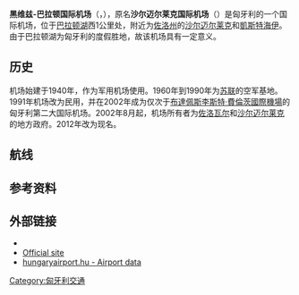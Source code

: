 {{Infobox airport 
| name         = 黑维兹-巴拉顿国际机场
| nativename   = <small>{{lang|hu|Hévíz-Balaton Repülőtér}}</small>
| image        = Peter Stehlik 2011.08.29 001a Flugplatz Balaton Flybalaton.jpg
| image-width  = 
| caption      = 
| IATA         = SOB
| ICAO         = LHSM
| type         = 民用
| owner        = 
| operator     = 
| city-served  = 
| location     = [[匈牙利|匈牙利]][[沙尔迈尔莱克|沙尔迈尔莱克]]
| elevation-f  = 408
| elevation-m  = 124
| coordinates  = 
| latd =  46 | latm = 41 | lats = 11 | latNS = N
| longd= 017 | longm= 09 | longs= 33 | longEW= E
| coordinates_type       =
| coordinates_region     = HU-ZA
| coordinates_notitle    =
| website      = http://www.hevizairport.com
| pushpin_map            = Hungary
| pushpin_label_position =
| pushpin_label          = SOB
| pushpin_map_alt        =
| pushpin_mapsize        =
| pushpin_image          =
| pushpin_map_caption    = 在匈牙利的位置
| metric-elev  = Y
| metric-rwy   = Y
| r1-number    = 16/34
| r1-length-f  = 8,202
| r1-length-m  = 2,500
| r1-surface   = [[混凝土|混凝土]]
| h1-number    = H1
| h1-length-f  = 10 × 150
| h1-length-m  = 3 × 45
| h1-surface   = 混凝土
| stat-year    = 
| footnotes    = 来源<ref name="AIP">{{Cite web |url=http://www.ead.eurocontrol.int/publicuser/protect/pu/main.jsp |title=EAD Basic |access-date=2013-07-07 |archive-date=2019-05-28 |archive-url=https://web.archive.org/web/20190528184502/http://www.ead.eurocontrol.int/publicuser/protect/pu/main.jsp |dead-url=no }}</ref>
}}

'''黑维兹-巴拉顿国际机场'''（{{lang-hu|Hévíz-Balaton Repülőtér}}，{{Airport codes|SOB|LHSM}}），原名'''沙尔迈尔莱克国际机场'''（{{lang-hu|Sármellék Nemzetközi Repülőtér}}）是匈牙利的一个国际机场，位于[[巴拉顿湖|巴拉顿湖]]西1公里处，附近为[[佐洛州|佐洛州]]的[[沙尔迈尔莱克|沙尔迈尔莱克]]和[[凱斯特海伊|凱斯特海伊]]。由于巴拉顿湖为匈牙利的度假胜地，故该机场具有一定意义。

==历史==
机场始建于1940年，作为军用机场使用。1960年到1990年为[[苏联|苏联]]的空军基地。1991年机场改为民用，并在2002年成为仅次于[[布達佩斯李斯特·費倫茨國際機場|布達佩斯李斯特·費倫茨國際機場]]的匈牙利第二大国际机场。2002年8月起，机场所有者为[[佐洛瓦尔|佐洛瓦尔]]和[[沙尔迈尔莱克|沙尔迈尔莱克]]的地方政府。2012年改为现名。

==航线==
{{Airport-dest-list
| [[波罗的海航空|波罗的海航空]]|季节性：[[里加国际机场|里加国际机场]]<ref>{{cite news|last=Tore|first=Ozgur|title=airBaltic to Launch new flights to Hungary|url=http://www.rustourismnews.com/?p=20870|accessdate=10 December 2012|newspaper=Rus Tourism News|date=10 December 2012|archive-date=2015-09-24|archive-url=https://web.archive.org/web/20150924092918/http://www.rustourismnews.com/?p=20870|dead-url=no}}</ref>
| [[汉莎航空|汉莎航空]]|季节性：[[柏林-泰格尔奥托·利林塔尔机场|柏林-泰格尔奥托·利林塔尔机场]]、[[杜塞尔多夫国际机场|杜塞尔多夫国际机场]]、[[法兰克福机场|法兰克福机场]]、[[汉堡机场|汉堡机场]]
| Germania|季节性：[[柏林-泰格尔奥托·利林塔尔机场|柏林-泰格尔奥托·利林塔尔机场]]、[[德累斯顿机场|德累斯顿机场]]、[[埃尔福特-魏玛机场|埃尔福特-魏玛机场]]、[[莱比锡/哈雷机场|莱比锡/哈雷机场]]
| Tatarstan Airlines|季节性：[[多莫杰多沃国际机场|多莫杰多沃国际机场]]<ref>{{cite news|last=Егоршева|first=Нина|title=Российские туроператоры впервые ставят чартер в Венгрию – и сразу два|url=http://www.ratanews.ru/news/news_15022013_2.stm|accessdate=15 February 2013|newspaper=RATA-news|date=15 February 2013|archive-url=https://web.archive.org/web/20130218043030/http://ratanews.ru/news/news_15022013_2.stm|archive-date=2013-02-18|dead-url=yes}}</ref>
| Yakutia Airlines|季节性：[[伏努科沃國際機場|伏努科沃國際機場]]
}}

== 参考资料 ==
{{Reflist}}

== 外部链接 ==
* {{commonscat-inline|Sármellék International Airport}}
* [http://www.hevizairport.com/en Official site] {{Wayback|url=http://www.hevizairport.com/en |date=20201022141304 }}
* [http://www.hungaryairport.hu/airport_data.php?id=34 hungaryairport.hu - Airport data] {{Wayback|url=http://www.hungaryairport.hu/airport_data.php?id=34 |date=20210506180247 }}

{{匈牙利機場}}

[[Category:匈牙利交通|Category:匈牙利交通]]